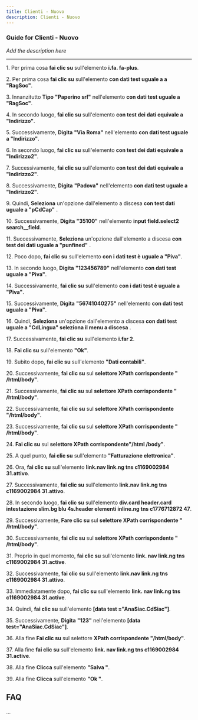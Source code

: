 ```yaml
---
title: Clienti - Nuovo
description: Clienti - Nuovo
---
```


### Guide for Clienti - Nuovo

*Add the description here*

___

1\. Per prima cosa **fai clic su** sull'elemento **i.fa. fa-plus**.  
  
2\. Per prima cosa **fai clic su** sull'elemento **con dati test uguale a a "RagSoc"**.  
  
3\. Innanzitutto **Tipo** **"Paperino srl"** nell'elemento **con dati test uguale a "RagSoc"**.  
  
4\. In secondo luogo, **fai clic su** sull'elemento **con test dei dati equivale a "Indirizzo"**.  
  
5\. Successivamente, **Digita** **"Via Roma"** nell'elemento **con dati test uguale a "Indirizzo"**.  
  
6\. In secondo luogo, **fai clic su** sull'elemento **con test dei dati equivale a "Indirizzo2"**.  
  
7\. Successivamente, **fai clic su** sull'elemento **con test dei dati equivale a "Indirizzo2"**.  
  
8\. Successivamente, **Digita** **"Padova"** nell'elemento **con dati test uguale a "Indirizzo2"**.  
  
9\. Quindi, **Seleziona** un'opzione dall'elemento a discesa **con test dati uguale a "pCdCap"** .  
  
10\. Successivamente, **Digita** **"35100"** nell'elemento **input field.select2 search\_\_field**.  
  
11\. Successivamente, **Seleziona** un'opzione dall'elemento a discesa **con test dei dati uguale a "punfined"** .  
  
12\. Poco dopo, **fai clic su** sull'elemento **con i dati test è uguale a "Piva"**.  
  
13\. In secondo luogo, **Digita** **"123456789"** nell'elemento **con dati test uguale a "Piva"**.  
  
14\. Successivamente, **fai clic su** sull'elemento **con i dati test è uguale a "Piva"**.  
  
15\. Successivamente, **Digita** **"56741040275"** nell'elemento **con dati test uguale a "Piva"**.  
  
16\. Quindi, **Seleziona** un'opzione dall'elemento a discesa **con dati test uguale a "CdLingua" seleziona il menu a discesa** .  
  
17\. Successivamente, **fai clic su** sull'elemento **i.far 2**.  
  
18\. **Fai clic su** sull'elemento **"Ok"**.  
  
19\. Subito dopo, **fai clic su** sull'elemento **"Dati contabili"**.  
  
20\. Successivamente, **fai clic su** sul **selettore XPath corrispondente " /html/body"**.  
  
21\. Successivamente, **fai clic su** sul **selettore XPath corrispondente " /html/body"**.  
  
22\. Successivamente, **fai clic su** sul **selettore XPath corrispondente "/html/body"**.  
  
23\. Successivamente, **fai clic su** sul **selettore XPath corrispondente " /html/body"**.  
  
24\. **Fai clic su** sul **selettore XPath corrispondente"/html /body"**.  
  
25\. A quel punto, **fai clic su** sull'elemento **"Fatturazione elettronica"**.  
  
26\. Ora, **fai clic su** sull'elemento **link.nav link.ng tns c1169002984 31.attivo**.  
  
27\. Successivamente, **fai clic su** sull'elemento **link.nav link.ng tns c1169002984 31.attivo**.  
  
28\. In secondo luogo, **fai clic su** sull'elemento **div.card header.card intestazione slim.bg blu 4s.header elementi inline.ng tns c1776712872 47**.  
  
29\. Successivamente, **Fare clic su** sul **selettore XPath corrispondente " /html/body"**.  
  
30\. Successivamente, **fai clic su** sul **selettore XPath corrispondente " /html/body"**.  
  
31\. Proprio in quel momento, **fai clic su** sull'elemento **link. nav link.ng tns c1169002984 31.active**.  
  
32\. Successivamente, **fai clic su** sull'elemento **link.nav link.ng tns c1169002984 31.attivo**.  
  
33\. Immediatamente dopo, **fai clic su** sull'elemento **link. nav link.ng tns c1169002984 31.active**.  
  
34\. Quindi, **fai clic su** sull'elemento **\[data test ="AnaSiac.CdSiac"\]**.  
  
35\. Successivamente, **Digita** **"123"** nell'elemento **\[data test="AnaSiac.CdSiac"\]**.  
  
36\. Alla fine **Fai clic su** sul selettore **XPath corrispondente "/html/body"**.  
  
37\. Alla fine **fai clic su** sull'elemento **link. nav link.ng tns c1169002984 31.active**.  
  
38\. Alla fine **Clicca** sull'elemento **"Salva "**.  
  
39\. Alla fine **Clicca** sull'elemento **"Ok "**.

FAQ
---

...